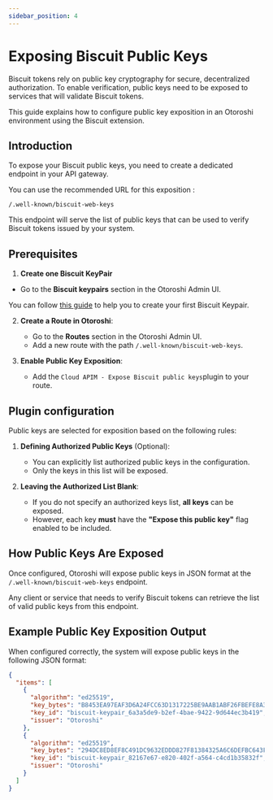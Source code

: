 ```yaml
---
sidebar_position: 4
---
```



# Exposing Biscuit Public Keys


Biscuit tokens rely on public key cryptography for secure, decentralized authorization. To enable verification, public keys need to be exposed to services that will validate Biscuit tokens.

This guide explains how to configure public key exposition in an Otoroshi environment using the Biscuit extension.

## Introduction

To expose your Biscuit public keys, you need to create a dedicated endpoint in your API gateway. 

You can use the recommended URL for this exposition :

```
/.well-known/biscuit-web-keys
```

This endpoint will serve the list of public keys that can be used to verify Biscuit tokens issued by your system.

## Prerequisites

1. **Create one Biscuit KeyPair**
 - Go to the **Biscuit keypairs** section in the Otoroshi Admin UI.

You can follow [this guide](/docs/entities/keypairs) to help you to create your first Biscuit Keypair.

2. **Create a Route in Otoroshi**:
   - Go to the **Routes** section in the Otoroshi Admin UI.
   - Add a new route with the path `/.well-known/biscuit-web-keys`.

3. **Enable Public Key Exposition**:
   - Add the `Cloud APIM - Expose Biscuit public keys`plugin to your route.

## Plugin configuration

Public keys are selected for exposition based on the following rules:

1. **Defining Authorized Public Keys** (Optional):  
   - You can explicitly list authorized public keys in the configuration.
   - Only the keys in this list will be exposed.

2. **Leaving the Authorized List Blank**:  
   - If you do not specify an authorized keys list, **all keys** can be exposed.
   - However, each key **must** have the **"Expose this public key"** flag enabled to be included.

## How Public Keys Are Exposed

Once configured, Otoroshi will expose public keys in JSON format at the `/.well-known/biscuit-web-keys` endpoint. 

Any client or service that needs to verify Biscuit tokens can retrieve the list of valid public keys from this endpoint.

## Example Public Key Exposition Output

When configured correctly, the system will expose public keys in the following JSON format:

```json
{
  "items": [
    {
      "algorithm": "ed25519",
      "key_bytes": "B8453EA97EAF3D6A24FCC63D1317225BE9AAB1ABF26FBEFE8A34FE5BF39BFA00",
      "key_id": "biscuit-keypair_6a3a5de9-b2ef-4bae-9422-9d644ec3b419",
      "issuer": "Otoroshi"
    },
    {
      "algorithm": "ed25519",
      "key_bytes": "294DC8ED8EF8C491DC9632EDDD827F81384325A6C6DEFBC643F6EBCF41D155BA",
      "key_id": "biscuit-keypair_82167e67-e820-402f-a564-c4cd1b35832f",
      "issuer": "Otoroshi"
    }
  ]
}
```